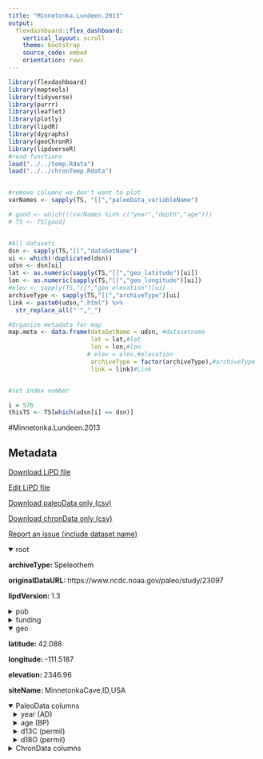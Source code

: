 ```yaml
---
title: "Minnetonka.Lundeen.2013"
output: 
  flexdashboard::flex_dashboard:
    vertical_layout: scroll
    theme: bootstrap
    source_code: embed
    orientation: rows
---
```


```r
library(flexdashboard)
library(maptools)
library(tidyverse)
library(purrr)
library(leaflet)
library(plotly)
library(lipdR)
library(dygraphs)
library(geoChronR)
library(lipdverseR)
#read functions
load("../../temp.Rdata")
load("../../chronTemp.Rdata")


#remove columns we don't want to plot
varNames <- sapply(TS, "[[","paleoData_variableName")

# good <- which(!(varNames %in% c("year","depth","age")))
# TS <- TS[good]


#All datasets
dsn <- sapply(TS,"[[","dataSetName")
ui <- which(!duplicated(dsn))
udsn <- dsn[ui]
lat <- as.numeric(sapply(TS,"[[","geo_latitude")[ui])
lon <- as.numeric(sapply(TS,"[[","geo_longitude")[ui])
#elev <- sapply(TS,"[[","geo_elevation")[ui]
archiveType <- sapply(TS,"[[","archiveType")[ui]
link <- paste0(udsn,".html") %>% 
  str_replace_all("'","_")

#Organize metadata for map
map.meta <- data.frame(dataSetName = udsn, #datasetname
                       lat = lat,#lat
                       lon = lon,#lon
                      # elev = elev,#elevation
                       archiveType = factor(archiveType),#archiveType
                       link = link)#Link


#set index number

i = 576
thisTS <- TS[which(udsn[i] == dsn)]
```
#Minnetonka.Lundeen.2013

Metadata {.sidebar}
-------------------------------------
[Download LiPD file](Minnetonka.Lundeen.2013.lpd)
            

[Edit LiPD file](http://lipd.net/playground?source=http://lipdverse.org/globalHolocene/0_25_5/Minnetonka.Lundeen.2013.lpd)
            

[Download paleoData only (csv)](Minnetonka.Lundeen.2013.csv)
            

[Download chronData only (csv)](Minnetonka.Lundeen.2013-chron.csv)
            

[Report an issue (include dataset name)](https://github.com/nickmckay/LiPDverse/issues)

<details open style="margin-left: 0px">
<summary>root</summary>
<p style="margin-left: 0px"><strong>archiveType: </strong>Speleothem
<p style="margin-left: 0px"><strong>originalDataURL: </strong>https://www.ncdc.noaa.gov/paleo/study/23097
<p style="margin-left: 0px"><strong>lipdVersion: </strong>1.3
</details>
<details>
<summary>pub</summary>
<details style="margin-left: 10px">
<summary>pub1</summary>
<p style="margin-left: 10px"><strong>author: </strong>list(list(name = "Lundeen, Zachary"), list(name = "Brunelle, Andrea"), list(name = "Burns, Stephen J."), list(name = "Polyak, Victor"), list(name = "Asmerom, Yemane"))
<p style="margin-left: 10px"><strong>citeKey: </strong>lundeen2013aspeleothemrecordofholoce
<p style="margin-left: 10px"><strong>journal: </strong>Quaternary International
<p style="margin-left: 10px"><strong>volume: </strong>310
<p style="margin-left: 10px"><strong>pages: </strong>83-95
<p style="margin-left: 10px"><strong>title: </strong>A speleothem record of Holocene paleoclimate from the northern Wasatch Mountains, southeast Idaho, USA
</details>
<details style="margin-left: 10px">
<summary>pub2</summary>
<p style="margin-left: 10px"><strong>author: </strong>list(list(name = NA))
</details>
</details>
<details>
<summary>funding</summary>
<details style="margin-left: 10px">
<summary>funding1</summary>
<p style="margin-left: 10px"><strong>agency: </strong>NSF
<p style="margin-left: 10px"><strong>grant: </strong>0926715
</details>
</details>
<details open style="margin-left: 0px">
<summary>geo</summary>
<p style="margin-left: 0px"><strong>latitude: </strong>42.088
<p style="margin-left: 0px"><strong>longitude: </strong>-111.5187
<p style="margin-left: 0px"><strong>elevation: </strong>2346.96
<p style="margin-left: 0px"><strong>siteName: </strong>MinnetonkaCave,ID,USA
</details>
<details open>
<summary>PaleoData columns</summary>
<details style="margin-left: 10px">
<summary>year (AD)</summary>
<p style="margin-left: 10px"><strong>TSid: </strong>WEBc4db2965
<p style="margin-left: 10px"><strong>variableName: </strong>year
<p style="margin-left: 10px"><strong>units: </strong>AD
<p style="margin-left: 10px"><strong>description: </strong>Year AD
</details>
<details style="margin-left: 10px">
<summary>age (BP)</summary>
<p style="margin-left: 10px"><strong>TSid: </strong>WEB06fa3cf0
<p style="margin-left: 10px"><strong>variableName: </strong>age
<p style="margin-left: 10px"><strong>units: </strong>BP
<p style="margin-left: 10px"><strong>description: </strong>Years before present (1950) yr BP
</details>
<details style="margin-left: 10px">
<summary>d13C (permil)</summary>
<p style="margin-left: 10px"><strong>TSid: </strong>GHc8e0777d
<p style="margin-left: 10px"><strong>variableName: </strong>d13C
<p style="margin-left: 10px"><strong>units: </strong>permil
<p style="margin-left: 10px"><strong>description: </strong>delta c13 permil VPDB
<p style="margin-left: 10px"><strong>useInGlobalTemperatureAnalysis: </strong>TRUE
<details>
<summary>interpretation</summary>
<details style="margin-left: 20px">
<summary>1</summary>
<p style="margin-left: 20px"><strong>direction: </strong>positive
<p style="margin-left: 20px"><strong>interpDirection: </strong>positive
<p style="margin-left: 20px"><strong>scope: </strong>climate
<p style="margin-left: 20px"><strong>seasonality: </strong>winter
<p style="margin-left: 20px"><strong>variable: </strong>M
</details>
</details>
</details>
<details style="margin-left: 10px">
<summary>d18O (permil)</summary>
<p style="margin-left: 10px"><strong>TSid: </strong>GH250fcb25
<p style="margin-left: 10px"><strong>variableName: </strong>d18O
<p style="margin-left: 10px"><strong>units: </strong>permil
<p style="margin-left: 10px"><strong>description: </strong>delta o18 permil VPDB
<p style="margin-left: 10px"><strong>useInGlobalTemperatureAnalysis: </strong>TRUE
<details>
<summary>interpretation</summary>
<details style="margin-left: 20px">
<summary>1</summary>
<p style="margin-left: 20px"><strong>basis: </strong>Wecansaywithconfidencethatregardlessoftheothercontributingmechanisms,thespeleothem180variabilityisreflectiveoftemperaturechange
<p style="margin-left: 20px"><strong>direction: </strong>positive
<p style="margin-left: 20px"><strong>interpDirection: </strong>positive
<p style="margin-left: 20px"><strong>scope: </strong>climate
<p style="margin-left: 20px"><strong>seasonality: </strong>winter
<p style="margin-left: 20px"><strong>variable: </strong>T
</details>
</details>
</details>
<details>
<summary>ChronData columns</summary>
<details style="margin-left: 10px">
<summary>depth (mm)</summary>
<p style="margin-left: 10px"><strong>TSid: </strong>WEBd8477d2d
<p style="margin-left: 10px"><strong>variableName: </strong>depth
<p style="margin-left: 10px"><strong>units: </strong>mm
</details>
<details style="margin-left: 10px">
<summary>238U (ng/g)</summary>
<p style="margin-left: 10px"><strong>TSid: </strong>WEBb66a3def
<p style="margin-left: 10px"><strong>variableName: </strong>238U
<p style="margin-left: 10px"><strong>units: </strong>ng/g
</details>
<details style="margin-left: 10px">
<summary>238U_error (ng/g)</summary>
<p style="margin-left: 10px"><strong>TSid: </strong>WEB8ba1aa81
<p style="margin-left: 10px"><strong>variableName: </strong>238U_error
<p style="margin-left: 10px"><strong>units: </strong>ng/g
</details>
<details style="margin-left: 10px">
<summary>232Th (pg/g)</summary>
<p style="margin-left: 10px"><strong>TSid: </strong>WEBde5ef73f
<p style="margin-left: 10px"><strong>variableName: </strong>232Th
<p style="margin-left: 10px"><strong>units: </strong>pg/g
</details>
<details style="margin-left: 10px">
<summary>232Th_error (pg/g)</summary>
<p style="margin-left: 10px"><strong>TSid: </strong>WEBa0dc505f
<p style="margin-left: 10px"><strong>variableName: </strong>232Th_error
<p style="margin-left: 10px"><strong>units: </strong>pg/g
</details>
<details style="margin-left: 10px">
<summary>230Th/232Th (ratio)</summary>
<p style="margin-left: 10px"><strong>TSid: </strong>WEBdc70f984
<p style="margin-left: 10px"><strong>variableName: </strong>230Th/232Th
<p style="margin-left: 10px"><strong>units: </strong>ratio
</details>
<details style="margin-left: 10px">
<summary>230Th/232Th_error (ratio)</summary>
<p style="margin-left: 10px"><strong>TSid: </strong>WEB481acb24
<p style="margin-left: 10px"><strong>variableName: </strong>230Th/232Th_error
<p style="margin-left: 10px"><strong>units: </strong>ratio
</details>
<details style="margin-left: 10px">
<summary>230Th/238U (ratio)</summary>
<p style="margin-left: 10px"><strong>TSid: </strong>WEBf82d2e2a
<p style="margin-left: 10px"><strong>variableName: </strong>230Th/238U
<p style="margin-left: 10px"><strong>units: </strong>ratio
</details>
<details style="margin-left: 10px">
<summary>230Th/238U_error (ratio)</summary>
<p style="margin-left: 10px"><strong>TSid: </strong>WEB0f8f45b1
<p style="margin-left: 10px"><strong>variableName: </strong>230Th/238U_error
<p style="margin-left: 10px"><strong>units: </strong>ratio
</details>
<details style="margin-left: 10px">
<summary>Measured_delta234U (permil)</summary>
<p style="margin-left: 10px"><strong>TSid: </strong>WEB0064ee47
<p style="margin-left: 10px"><strong>variableName: </strong>Measured_delta234U
<p style="margin-left: 10px"><strong>units: </strong>permil
</details>
<details style="margin-left: 10px">
<summary>Measured_delta234U_error (permil)</summary>
<p style="margin-left: 10px"><strong>TSid: </strong>WEBd2d96927
<p style="margin-left: 10px"><strong>variableName: </strong>Measured_delta234U_error
<p style="margin-left: 10px"><strong>units: </strong>permil
</details>
<details style="margin-left: 10px">
<summary>initial_delta234U (permil)</summary>
<p style="margin-left: 10px"><strong>TSid: </strong>WEB082314ca
<p style="margin-left: 10px"><strong>variableName: </strong>initial_delta234U
<p style="margin-left: 10px"><strong>units: </strong>permil
</details>
<details style="margin-left: 10px">
<summary>initial_delta234U_error (permil)</summary>
<p style="margin-left: 10px"><strong>TSid: </strong>WEB66262176
<p style="margin-left: 10px"><strong>variableName: </strong>initial_delta234U_error
<p style="margin-left: 10px"><strong>units: </strong>permil
</details>
<details style="margin-left: 10px">
<summary>uncorrected_age (yrBP)</summary>
<p style="margin-left: 10px"><strong>TSid: </strong>WEB81428237
<p style="margin-left: 10px"><strong>variableName: </strong>uncorrected_age
<p style="margin-left: 10px"><strong>units: </strong>yrBP
</details>
<details style="margin-left: 10px">
<summary>uncorrected_age_error (yr)</summary>
<p style="margin-left: 10px"><strong>TSid: </strong>WEB70d0b53a
<p style="margin-left: 10px"><strong>variableName: </strong>uncorrected_age_error
<p style="margin-left: 10px"><strong>units: </strong>yr
</details>
<details style="margin-left: 10px">
<summary>corrected_age_1950 (yrBP)</summary>
<p style="margin-left: 10px"><strong>TSid: </strong>WEBd6dc9c27
<p style="margin-left: 10px"><strong>variableName: </strong>corrected_age_1950
<p style="margin-left: 10px"><strong>units: </strong>yrBP
</details>
<details style="margin-left: 10px">
<summary>corrected_age_1950_error (yrBP)</summary>
<p style="margin-left: 10px"><strong>TSid: </strong>WEB1733a7cb
<p style="margin-left: 10px"><strong>variableName: </strong>corrected_age_1950_error
<p style="margin-left: 10px"><strong>units: </strong>yrBP
</details>
<details style="margin-left: 10px">
<summary>corrected_age (yrBP)</summary>
<p style="margin-left: 10px"><strong>TSid: </strong>WEB0ce152c4
<p style="margin-left: 10px"><strong>variableName: </strong>corrected_age
<p style="margin-left: 10px"><strong>units: </strong>yrBP
</details>
<details style="margin-left: 10px">
<summary>corrected_age_error (yr)</summary>
<p style="margin-left: 10px"><strong>TSid: </strong>WEB9e233ff1
<p style="margin-left: 10px"><strong>variableName: </strong>corrected_age_error
<p style="margin-left: 10px"><strong>units: </strong>yr
</details>

Row {.tabset .tabset-fade}
-----------------------------------------------------------------------

### Sitemap

```r
  map.meta.split <- split(map.meta, map.meta$archiveType)


factpal <- colorFactor("Paired",map.meta$archiveType)
buff <- 15
l <- leaflet() %>% 
  addTiles() %>% 
  fitBounds(map.meta$lon[i]-buff,map.meta$lat[i]-buff,map.meta$lon[i]+buff,map.meta$lat[i]+buff)
  

  
  
names(map.meta.split) %>%
  purrr::walk( function(df) {
    l <<- l %>%
      addMarkers(data=map.meta.split[[df]],
                 lng=~lon, lat=~lat,
                 label=~as.character(archiveType),
                 popup=~paste(str_c('Dataset: <a href="',link,'">',dataSetName,'</a>'),
                                 # str_c("Elevation: ",elev),
                                  str_c("Archive Type: ",archiveType),
                                  sep = "<br>"),
                 group = df,
                 clusterOptions = markerClusterOptions(removeOutsideVisibleBounds = F),
                 labelOptions = labelOptions(noHide = F,
                                             direction = 'auto'))
  })

l %>%
  addLayersControl(position = "bottomleft",
    overlayGroups = names(map.meta.split),
    options = layersControlOptions(collapsed = FALSE,
                                   opacity = 0.8)
  )
```

### Search the LiPDverse (Beta! doesn't work well yet)
```r
#Add google search bar
htmltools::includeHTML("../../googleSearchChunk.html")
```


Row {.tabset .tabset-fade}
-----------------------------------------------------------------------

### d13C (permil)
```r
plotCol(thisTS,ind = 1)
```

### d18O (permil)
```r
plotCol(thisTS,ind = 4)
```

Row {.tabset .tabset-fade}
-----------------------------------------------------------------------

### depth (mm)
```r
plotCol(chronTS,ind = 1)
```

### 238U (ng/g)
```r
plotCol(chronTS,ind = 2)
```

### 238U_error (ng/g)
```r
plotCol(chronTS,ind = 3)
```

### 232Th (pg/g)
```r
plotCol(chronTS,ind = 4)
```

### 232Th_error (pg/g)
```r
plotCol(chronTS,ind = 5)
```

### 230Th/232Th (ratio)
```r
plotCol(chronTS,ind = 6)
```

### 230Th/232Th_error (ratio)
```r
plotCol(chronTS,ind = 7)
```

### 230Th/238U (ratio)
```r
plotCol(chronTS,ind = 8)
```

### 230Th/238U_error (ratio)
```r
plotCol(chronTS,ind = 9)
```

### Measured_delta234U (permil)
```r
plotCol(chronTS,ind = 10)
```

### Measured_delta234U_error (permil)
```r
plotCol(chronTS,ind = 11)
```

### initial_delta234U (permil)
```r
plotCol(chronTS,ind = 12)
```

### initial_delta234U_error (permil)
```r
plotCol(chronTS,ind = 13)
```

### uncorrected_age (yrBP)
```r
plotCol(chronTS,ind = 14)
```

### uncorrected_age_error (yr)
```r
plotCol(chronTS,ind = 15)
```

### corrected_age_1950 (yrBP)
```r
plotCol(chronTS,ind = 16)
```

### corrected_age_1950_error (yrBP)
```r
plotCol(chronTS,ind = 17)
```

### corrected_age (yrBP)
```r
plotCol(chronTS,ind = 18)
```

### corrected_age_error (yr)
```r
plotCol(chronTS,ind = 19)
```
